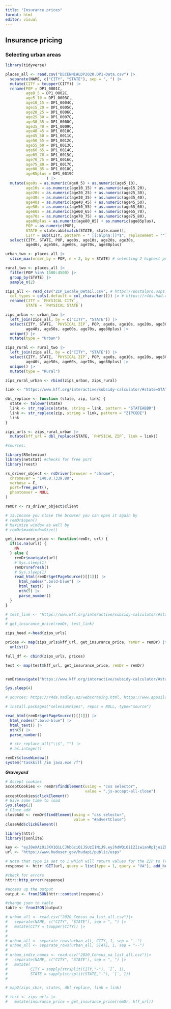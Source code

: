 ```yaml
---
title: "Insurance prices"
format: html
editor: visual
---
```


## Insurance pricing

### Selecting urban areas

```r
library(tidyverse)
```

```r
places_all <- read.csv("DECENNIALDP2020.DP1-Data.csv") |>
  separate(NAME, c("CITY", "STATE"), sep = ", ") |>
  mutate(CITY = toupper(CITY)) |>
  rename(POP = DP1_0001C,
         age0_5 = DP1_0002C,
         age5_10 = DP1_0003C,
         age10_15 = DP1_0004C,
         age15_20 = DP1_0005C,
         age20_25 = DP1_0006C,
         age25_30 = DP1_0007C,
         age30_35 = DP1_0008C,
         age35_40 = DP1_0009C,
         age40_45 = DP1_0010C,
         age45_50 = DP1_0011C,
         age50_55 = DP1_0012C,
         age55_60 = DP1_0013C,
         age60_65 = DP1_0014C,
         age65_70 = DP1_0015C,
         age70_75 = DP1_0016C,
         age75_80 = DP1_0017C,
         age80_85 = DP1_0018C,
         age85plus = DP1_0019C
                  ) |>
  mutate(age0s = as.numeric(age0_5) + as.numeric(age5_10),
         age10s = as.numeric(age10_15) + as.numeric(age15_20),
         age20s = as.numeric(age20_25) + as.numeric(age25_30),
         age30s = as.numeric(age30_35) + as.numeric(age35_40),
         age40s = as.numeric(age40_45) + as.numeric(age45_50),
         age50s = as.numeric(age50_55) + as.numeric(age55_60),
         age60s = as.numeric(age60_65) + as.numeric(age65_70),
         age70s = as.numeric(age70_75) + as.numeric(age75_80),
         age80plus = as.numeric(age80_85) + as.numeric(age85plus),
         POP = as.numeric(POP),
         STATE = state.abb[match(STATE, state.name)],
         CITY = sub(CITY, pattern = " [[:alpha:]]*$", replacement = "")) |>
  select(CITY, STATE, POP, age0s, age10s, age20s, age30s, 
         age40s, age50s, age60s, age70s, age80plus)
```

```r
urban_two <- places_all |>
  slice_max(order_by = POP, n = 2, by = STATE) # selecting 2 highest pops
```

```r
rural_two <- places_all |>
  filter(POP %in% 1500:4500) |>
  group_by(STATE) |>
  sample_n(2)
```

```r
zips_all <- read_csv("ZIP_Locale_Detail.csv", # https://postalpro.usps.com/ZIP_Locale_Detail
  col_types = cols(.default = col_character())) |> # https://r4ds.had.co.nz/data-import.html
  rename(CITY = `PHYSICAL CITY`,
         STATE = `PHYSICAL STATE`)

zips_urban <- urban_two |>
  left_join(zips_all, by = c("CITY", "STATE")) |>
  select(CITY, STATE, `PHYSICAL ZIP`, POP, age0s, age10s, age20s, age30s,
         age40s, age50s, age60s, age70s, age80plus) |>
  unique() |>
  mutate(type = "Urban")

zips_rural <- rural_two |>
  left_join(zips_all, by = c("CITY", "STATE")) |>
  select(CITY, STATE, `PHYSICAL ZIP`, POP, age0s, age10s, age20s, age30s,
         age40s, age50s, age60s, age70s, age80plus) |>
  unique() |>
  mutate(type = "Rural")

```

```r

zips_rural_urban <- rbind(zips_urban, zips_rural)

link <- "https://www.kff.org/interactive/subsidy-calculator/#state=STATEABBR&zip=ZIPCODE&income-type=dollars&income=500%2C000&people=1&alternate-plan-family=&adult-count=1&adults%5B0%5D%5Bage%5D=64&adults%5B0%5D%5Btobacco%5D=0&child-count=0"

dbl_replace <- function (state, zip, link) {
  state <- tolower(state)
  link <- str_replace(state, string = link, pattern = "STATEABBR")
  link <- str_replace(zip, string = link, pattern = "ZIPCODE")
  link
}

zips_urls <- zips_rural_urban |>
  mutate(kff_url = dbl_replace(STATE, `PHYSICAL ZIP`, link = link))

```

```r
#sources:

library(RSelenium)
library(netstat) #checks for free port
library(rvest)

rs_driver_object <- rsDriver(browser = "chrome",
  chromever = "140.0.7339.80",
  verbose = F,
  port=free_port(),
  phantomver = NULL
)

remDr <- rs_driver_object$client

```


```r
# 13.Incase you close the browser you can open it again by
# remDr$open()
# Maximize window as well by
# remDr$maxWindowSize()

get_insurance_price <- function(remDr, url) {
  if(is.na(url)) {
    NA
  } else {
    remDr$navigate(url)
    # Sys.sleep(1)
    remDr$refresh()
    # Sys.sleep(1)
    read_html(remDr$getPageSource()[[1]]) |>
      html_nodes(".bold-blue") |>
      html_text() |>
      nth(5) |>
      parse_number()   
  }
}

# test_link <- "https://www.kff.org/interactive/subsidy-calculator/#state=il&zip=60901&income-type=dollars&income=500%2C000&people=1&alternate-plan-family=&adult-count=1&adults%5B0%5D%5Bage%5D=64&adults%5B0%5D%5Btobacco%5D=0&child-count=0"
# 
# get_insurance_price(remDr, test_link)

zips_head <-head(zips_urls)

prices <- map(zips_urls$kff_url, get_insurance_price, remDr = remDr) |>
  unlist()

full_df <- cbind(zips_urls, prices)

test <- map(test$kff_url, get_insurance_price, remDr = remDr)


remDr$navigate("https://www.kff.org/interactive/subsidy-calculator/#state=il&zip=60901&income-type=dollars&income=500%2C000&people=1&alternate-plan-family=&adult-count=1&adults%5B0%5D%5Bage%5D=64&adults%5B0%5D%5Btobacco%5D=0&child-count=0")

Sys.sleep(4)
```

```r
# sources: https://r4ds.hadley.nz/webscraping.html, https://www.appsilon.com/post/webscraping-dynamic-websites-with-r

# install.packages("seleniumPipes", repos = NULL, type="source")

read_html(remDr$getPageSource()[[1]]) |>
  html_nodes(".bold-blue") |>
  html_text() |> 
  nth(5) |>
  parse_number()

  # str_replace_all("\\$", "") |>
  # as.integer()

```

```r
remDr$closeWindow()
system("taskkill /im java.exe /f")
```

***Graveyard***

```r
# Accept cookies
acceptCookies <- remDr$findElement(using = "css selector",
                                   value = ".js-accept-all-close")
acceptCookies$clickElement()
# Give some time to load
Sys.sleep(2)
# Close add
closeAdd <- remDr$findElement(using = "css selector",
                              value = "#advertClose")
closeAdd$clickElement()
```

```r
library(httr)
library(jsonlite)

key <- "eyJ0eXAiOiJKV1QiLCJhbGciOiJSUzI1NiJ9.eyJhdWQiOiI2IiwianRpIjoiZDk4MGYzMjMyNDYwZDUwZDcxZGJlNmJiMmE4OTAyNmRiMTIzMDJmNDA1NGJlNDNkNDdkOTY0ZjQ2MDM3NjJjZTkyYWJhYWVmMDZlZmZjZjEiLCJpYXQiOjE3NTY5Mjk5NzkuNDQ0NzkyLCJuYmYiOjE3NTY5Mjk5NzkuNDQ0Nzk0LCJleHAiOjIwNzI0NjI3NzkuNDQwNjQzLCJzdWIiOiIxMDc5NDciLCJzY29wZXMiOltdfQ.U7VWOKAy0YLt6oH5y5Nq0ie2RMTwyWIPVY1FbcoPwzP9InJUsAmOIDpMDAw5pDhqyHxkAho6j4UBKrmi__ACzA"
url <- "https://www.huduser.gov/hudapi/public/usps"

# Note that type is set to 1 which will return values for the ZIP to Tract file and query is set to VA which will return Zip Codes in Virginia
response <- httr::GET(url, query = list(type = 1, query = "VA"), add_headers(Authorization = paste("Bearer", key)))

#check for errors
httr::http_error(response)

#access up the output
output <- fromJSON(httr::content(response))

#change json to table
table <- fromJSON(output)
```

```r

# urban_all <- read.csv("2020_Census_ua_list_all.csv")|>
#   separate(NAME, c("CITY", "STATE"), sep = ", ") |>
#   mutate(CITY = toupper(CITY)) |> 
#   
# 
# urban_all <- separate_rows(urban_all, CITY, 1, sep = "--")
# urban_all <- separate_rows(urban_all, STATE, 1, sep = "--")
# 
# urban_indiv_names <- read.csv("2020_Census_ua_list_all.csv")|>
#   separate(NAME, c("CITY", "STATE"), sep = ", ") |>
#   mutate(
#          CITY = sapply(strsplit(CITY,"-"), `[`, 1),
#          STATE = sapply(strsplit(STATE,"-"), `[`, 1))
# 
```

```r
# map2(zips_char, states, dbl_replace, link = link)

# test <- zips_urls |>
#   mutate(insurance_price = get_insurance_price(remDr, kff_url))
```

